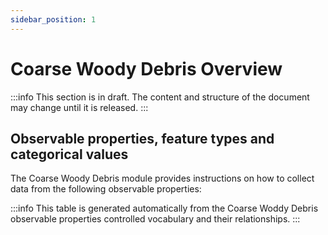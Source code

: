 ```yaml
---
sidebar_position: 1
---
```



# Coarse Woody Debris Overview

:::info
This section is in draft. The content and structure of the document may change until it is released.
:::

## Observable properties, feature types and categorical values

The Coarse Woody Debris module provides instructions on how to collect data from the following observable properties:

<OverviewTable moduleOpCollectionUri="https://linked.data.gov.au/def/nrm/3a17f41f-1cf2-4abb-bde1-3b9a1388051e" />

:::info
This table is generated automatically from the Coarse Woddy Debris observable properties controlled vocabulary and their relationships.
:::
